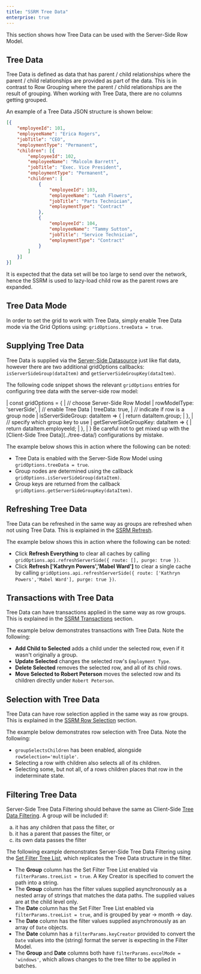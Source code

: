 ```yaml
---
title: "SSRM Tree Data"
enterprise: true
---
```


This section shows how Tree Data can be used with the Server-Side Row Model.

## Tree Data

Tree Data is defined as data that has parent / child relationships where the parent / child relationships are
provided as part of the data. This is in contrast to Row Grouping where the parent / child relationships are
the result of grouping. When working with Tree Data, there are no columns getting grouped.

An example of a Tree Data JSON structure is shown below:

```json
[{
    "employeeId": 101,
    "employeeName": "Erica Rogers",
    "jobTitle": "CEO",
    "employmentType": "Permanent",
    "children": [{
        "employeeId": 102,
        "employeeName": "Malcolm Barrett",
        "jobTitle": "Exec. Vice President",
        "employmentType": "Permanent",
        "children": [
            {
                "employeeId": 103,
                "employeeName": "Leah Flowers",
                "jobTitle": "Parts Technician",
                "employmentType": "Contract"
            },
            {
                "employeeId": 104,
                "employeeName": "Tammy Sutton",
                "jobTitle": "Service Technician",
                "employmentType": "Contract"
            }
        ]
    }]
}]
```

It is expected that the data set will be too large to send over the network, hence the SSRM is used to
lazy-load child row as the parent rows are expanded.

## Tree Data Mode

In order to set the grid to work with Tree Data, simply enable Tree Data mode via the Grid Options
using: `gridOptions.treeData = true`.

## Supplying Tree Data

Tree Data is supplied via the [Server-Side Datasource](/server-side-model-datasource/) just like flat data,
however there are two additional gridOptions callbacks: `isServerSideGroup(dataItem)`
and `getServerSideGroupKey(dataItem)`.

<api-documentation source='grid-options/properties.json' section='serverSideRowModel' names='["isServerSideGroup", "getServerSideGroupKey"]' ></api-documentation>

The following code snippet shows the relevant `gridOptions` entries for configuring tree data with the
server-side row model:

<snippet spaceBetweenProperties="true">
| const gridOptions = {
|     // choose Server-Side Row Model
|     rowModelType: 'serverSide',
|     // enable Tree Data
|     treeData: true,
|     // indicate if row is a group node
|     isServerSideGroup: dataItem => {
|         return dataItem.group;
|     },
|     // specify which group key to use
|     getServerSideGroupKey: dataItem => {
|         return dataItem.employeeId;
|     },
| }
</snippet>

<note>
Be careful not to get mixed up with the [Client-Side Tree Data](../tree-data/) configurations by mistake.
</note>

The example below shows this in action where the following can be noted:

- Tree Data is enabled with the Server-Side Row Model using `gridOptions.treeData = true`.
- Group nodes are determined using the callback `gridOptions.isServerSideGroup(dataItem)`.
- Group keys are returned from the callback `gridOptions.getServerSideGroupKey(dataItem)`.

<GridExampleRunner title='Tree Data' name='tree-data' type='generated' options='{ "enterprise": true, "exampleHeight": 590, "modules": ["serverside", "rowgrouping", "menu", "columnpanel"] }'></GridExampleRunner>

## Refreshing Tree Data

Tree Data can be refreshed in the same way as groups are refreshed when not using Tree Data. This is
explained in the [SSRM Refresh](/server-side-model-refresh/).

The example below shows this in action where the following can be noted:

- Click **Refresh Everything** to clear all caches by calling `gridOptions.api.refreshServerSide({ route: [], purge: true })`.
- Click **Refresh ['Kathryn Powers','Mabel Ward']** to clear a single cache by calling `gridOptions.api.refreshServerSide({ route: ['Kathryn Powers','Mabel Ward'], purge: true })`.

<GridExampleRunner title='Purging Tree Data' name='purging-tree-data' type='generated' options='{ "enterprise": true, "exampleHeight": 615, "modules": ["serverside", "rowgrouping", "menu", "columnpanel"] }'></GridExampleRunner>

## Transactions with Tree Data

Tree Data can have transactions applied in the same way as row groups. This is explained in the [SSRM Transactions](/server-side-model-updating-transactions/) section.

The example below demonstrates transactions with Tree Data. Note the following:
- **Add Child to Selected** adds a child under the selected row, even if it wasn't originally a group.
- **Update Selected** changes the selected row's `Employment Type`.
- **Delete Selected** removes the selected row, and all of its child rows.
- **Move Selected to Robert Peterson** moves the selected row and its children directly under `Robert Peterson`. 

<GridExampleRunner title='Transactions with Tree Data' name='transactions-tree-data' type='generated' options='{ "enterprise": true, "exampleHeight": 615, "modules": ["serverside", "rowgrouping", "menu", "columnpanel"] }'></GridExampleRunner>

## Selection with Tree Data

Tree Data can have row selection applied in the same way as row groups. This is explained in the [SSRM Row Selection](/server-side-model-selection/) section.

The example below demonstrates row selection with Tree Data. Note the following:
- `groupSelectsChildren` has been enabled, alongside `rowSelection='multiple'`.
- Selecting a row with children also selects all of its children.
- Selecting some, but not all, of a rows children places that row in the indeterminate state.

<GridExampleRunner title='Selection with Tree Data' name='selecting-tree-data' type='generated' options='{ "enterprise": true, "exampleHeight": 615, "modules": ["serverside", "rowgrouping", "menu", "columnpanel"] }'></GridExampleRunner>

## Filtering Tree Data

Server-Side Tree Data Filtering should behave the same as Client-Side [Tree Data Filtering](/tree-data/#tree-data-filtering). A group will be included if:

<ol style="list-style-type: lower-latin;">
    <li>it has any children that pass the filter, or</li>
    <li>it has a parent that passes the filter, or</li>
    <li>its own data passes the filter</li>
</ol>

The following example demonstrates Server-Side Tree Data Filtering using the [Set Filter Tree List](/filter-set-tree-list/), which replicates the Tree Data structure in the filter.

- The **Group** column has the Set Filter Tree List enabled via `filterParams.treeList = true`. A Key Creator is specified to convert the path into a string.
- The **Group** column has the filter values supplied asynchronously as a nested array of strings that matches the data paths. The supplied values are at the child level only.
- The **Date** column has the Set Filter Tree List enabled via `filterParams.treeList = true`, and is grouped by year -> month -> day.
- The **Date** column has the filter values supplied asynchronously as an array of `Date` objects.
- The **Date** column has a `filterParams.keyCreator` provided to convert the `Date` values into the (string) format the server is expecting in the Filter Model.
- The **Group** and **Date** columns both have `filterParams.excelMode = 'windows'`, which allows changes to the tree filter to be applied in batches.

<GridExampleRunner title='Filtering Tree Data' name='filtering-tree-data' type='generated' options='{ "enterprise": true, "exampleHeight": 590, "extras": ["alasql"], "modules": ["serverside", "rowgrouping", "menu", "columnpanel", "setfilter"] }'></GridExampleRunner>

